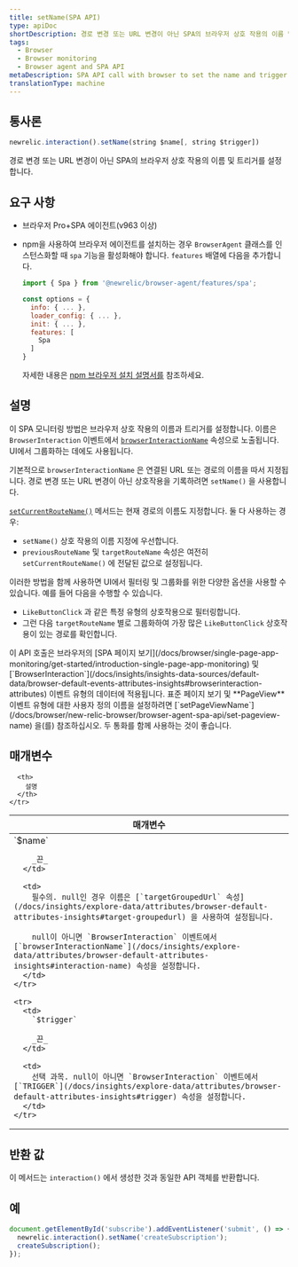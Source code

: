 ```yaml
---
title: setName(SPA API)
type: apiDoc
shortDescription: 경로 변경 또는 URL 변경이 아닌 SPA의 브라우저 상호 작용의 이름 및 트리거를 설정합니다.
tags:
  - Browser
  - Browser monitoring
  - Browser agent and SPA API
metaDescription: SPA API call with browser to set the name and trigger of a browser interaction that is not a route change or URL change.
translationType: machine
---
```


## 통사론

```js
newrelic.interaction().setName(string $name[, string $trigger])
```

경로 변경 또는 URL 변경이 아닌 SPA의 브라우저 상호 작용의 이름 및 트리거를 설정합니다.

## 요구 사항

* 브라우저 Pro+SPA 에이전트(v963 이상)

* npm을 사용하여 브라우저 에이전트를 설치하는 경우 `BrowserAgent` 클래스를 인스턴스화할 때 `spa` 기능을 활성화해야 합니다. `features` 배열에 다음을 추가합니다.

  ```js
  import { Spa } from '@newrelic/browser-agent/features/spa';

  const options = {
    info: { ... },
    loader_config: { ... },
    init: { ... },
    features: [
      Spa
    ]
  }
  ```

  자세한 내용은 [npm 브라우저 설치 설명서를](https://www.npmjs.com/package/@newrelic/browser-agent#new-relic-browser-agent) 참조하세요.

## 설명

이 SPA 모니터링 방법은 브라우저 상호 작용의 이름과 트리거를 설정합니다. 이름은 `BrowserInteraction` 이벤트에서 [`browserInteractionName`](/docs/insights/explore-data/attributes/browser-default-attributes-insights#interaction-name) 속성으로 노출됩니다. UI에서 그룹화하는 데에도 사용됩니다.

기본적으로 `browserInteractionName` 은 연결된 URL 또는 경로의 이름을 따서 지정됩니다. 경로 변경 또는 URL 변경이 아닌 상호작용을 기록하려면 `setName()` 을 사용합니다.

[`setCurrentRouteName()`](/docs/browser/new-relic-browser/browser-agent-apis/browser-spa-api-newrelicsetcurrentroutename) 메서드는 현재 경로의 이름도 지정합니다. 둘 다 사용하는 경우:

* `setName()` 상호 작용의 이름 지정에 우선합니다.
* `previousRouteName` 및 `targetRouteName` 속성은 여전히 `setCurrentRouteName()` 에 전달된 값으로 설정됩니다.

이러한 방법을 함께 사용하면 UI에서 필터링 및 그룹화를 위한 다양한 옵션을 사용할 수 있습니다. 예를 들어 다음을 수행할 수 있습니다.

* `LikeButtonClick` 과 같은 특정 유형의 상호작용으로 필터링합니다.
* 그런 다음 `targetRouteName` 별로 그룹화하여 가장 많은 `LikeButtonClick` 상호작용이 있는 경로를 확인합니다.

<Callout variant="tip">
  이 API 호출은 브라우저의 [SPA 페이지 보기](/docs/browser/single-page-app-monitoring/get-started/introduction-single-page-app-monitoring) 및 [`BrowserInteraction`](/docs/insights/insights-data-sources/default-data/browser-default-events-attributes-insights#browserinteraction-attributes) 이벤트 유형의 데이터에 적용됩니다. 표준 페이지 보기 및 **PageView** 이벤트 유형에 대한 사용자 정의 이름을 설정하려면 [`setPageViewName`](/docs/browser/new-relic-browser/browser-agent-spa-api/set-pageview-name) 을(를) 참조하십시오. 두 통화를 함께 사용하는 것이 좋습니다.
</Callout>

## 매개변수

<table>
  <thead>
    <tr>
      <th width="25%">
        매개변수
      </th>

      <th>
        설명
      </th>
    </tr>
  </thead>

  <tbody>
    <tr>
      <td>
        `$name`

        _끈_
      </td>

      <td>
        필수의. null인 경우 이름은 [`targetGroupedUrl` 속성](/docs/insights/explore-data/attributes/browser-default-attributes-insights#target-groupedurl) 을 사용하여 설정됩니다.

        null이 아니면 `BrowserInteraction` 이벤트에서 [`browserInteractionName`](/docs/insights/explore-data/attributes/browser-default-attributes-insights#interaction-name) 속성을 설정합니다.
      </td>
    </tr>

    <tr>
      <td>
        `$trigger`

        _끈_
      </td>

      <td>
        선택 과목. null이 아니면 `BrowserInteraction` 이벤트에서 [`TRIGGER`](/docs/insights/explore-data/attributes/browser-default-attributes-insights#trigger) 속성을 설정합니다.
      </td>
    </tr>
  </tbody>
</table>

## 반환 값

이 메서드는 `interaction()` 에서 생성한 것과 동일한 API 객체를 반환합니다.

## 예

```js
document.getElementById('subscribe').addEventListener('submit', () => {
  newrelic.interaction().setName('createSubscription');
  createSubscription();
});
```